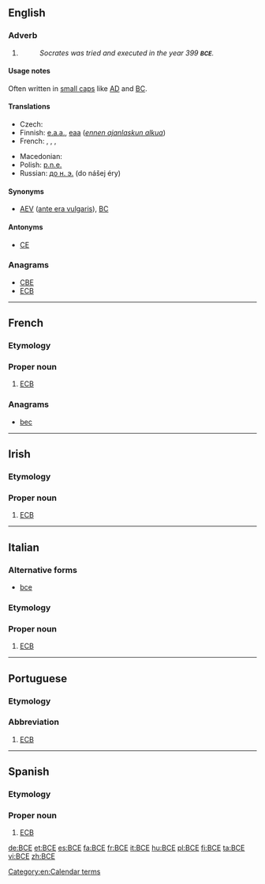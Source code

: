 {{also|B.C.E.|все|всё}}
==English==

===Adverb===
{{en-adv|-}}

# {{initialism of|before the [[Common Era]], before the [[Current Era]], or before the [[Christian Era]]}}
#: ''Socrates was tried and executed in the year 399 '''<small>BCE</small>'''.''
====Usage notes====
Often written in [[small caps]] like [[AD]] and [[BC]].

====Translations====
{{trans-top|before the common era}}
* Czech: {{t+|cs|př. n. l.}}
* Finnish: [[e.a.a.]], [[eaa]] (''[[ennen ajanlaskun alkua]]'')
* French: {{t-|fr|AÈC}}, {{t-|fr|aèc}}, {{t-|fr|avant l'ère commune}}, {{t+|fr|AEC}}
{{trans-mid}}
* Macedonian: {{t-|mk|п.н.е.|tr=pred nášata éra}}
* Polish: [[p.n.e.]] {{qualifier|przed naszą erą}}
* Russian: [[до н. э.]] (do nášej éry)
{{trans-bottom}}

====Synonyms====
* [[AEV]] ([[ante era vulgaris]]), [[BC]]

====Antonyms====
* [[CE]]

===Anagrams===
* [[CBE#English|CBE]]
* [[ECB#English|ECB]]

[[Category:en:Calendar terms]]

----

==French==

===Etymology===
{{initialism of|Banque centrale européenne||European Central Bank|lang=fr}}

===Proper noun===
{{fr-proper noun}}

# [[ECB]]

===Anagrams===
* [[bec#French|bec]]

----

==Irish==

===Etymology===
{{initialism of|Banc Ceannais Eorpach||European Central Bank|lang=ga}}

===Proper noun===
{{head|ga|proper noun|g=m}}

# [[ECB]]

----

==Italian==

===Alternative forms===
* [[bce]]

===Etymology===
{{initialism of|Banca Centrale Europea||European Central Bank|lang=it}}

===Proper noun===
{{it-proper noun}}

# [[ECB]]
----

==Portuguese==

===Etymology===
{{initialism of|Banco Central Europeu||European Central Bank|lang=pt}}

===Abbreviation===
{{head|pt|abbreviation}}

# [[ECB]]

----

==Spanish==

===Etymology===
{{initialism of|Banco Central Europeo||European Central Bank|lang=es}}

===Proper noun===
{{es-proper noun|m}}

# [[ECB]]

[[de:BCE]]
[[et:BCE]]
[[es:BCE]]
[[fa:BCE]]
[[fr:BCE]]
[[it:BCE]]
[[hu:BCE]]
[[pl:BCE]]
[[fi:BCE]]
[[ta:BCE]]
[[vi:BCE]]
[[zh:BCE]]